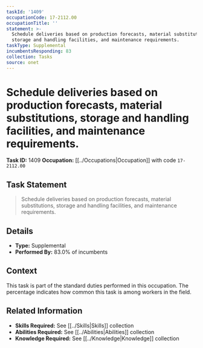 ```yaml
---
taskId: '1409'
occupationCode: 17-2112.00
occupationTitle: ''
statement: >-
  Schedule deliveries based on production forecasts, material substitutions,
  storage and handling facilities, and maintenance requirements.
taskType: Supplemental
incumbentsResponding: 83
collection: Tasks
source: onet
---
```

# Schedule deliveries based on production forecasts, material substitutions, storage and handling facilities, and maintenance requirements.

**Task ID:** 1409
**Occupation:** [[../Occupations|Occupation]] with code `17-2112.00`

## Task Statement

> Schedule deliveries based on production forecasts, material substitutions, storage and handling facilities, and maintenance requirements.

## Details

- **Type:** Supplemental
- **Performed By:** 83.0% of incumbents

## Context

This task is part of the standard duties performed in this occupation. The percentage indicates how common this task is among workers in the field.

## Related Information

- **Skills Required:** See [[../Skills|Skills]] collection
- **Abilities Required:** See [[../Abilities|Abilities]] collection
- **Knowledge Required:** See [[../Knowledge|Knowledge]] collection
